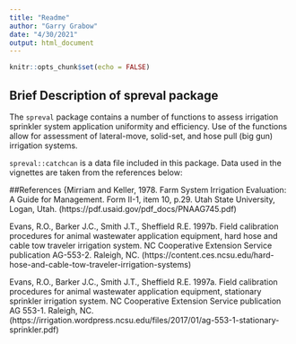 ```yaml
---
title: "Readme"
author: "Garry Grabow"
date: "4/30/2021"
output: html_document
---
```


```r
knitr::opts_chunk$set(echo = FALSE)
```


## Brief Description of spreval package
The `spreval` package contains a number of functions to assess irrigation sprinkler system application uniformity and efficiency.  Use of the functions allow for assessment of lateral-move, solid-set, and hose pull (big gun) irrigation systems.

`spreval::catchcan` is a data file included in this package. Data used in the vignettes are taken from the references below:

##References
{Mirriam and Keller, 1978. Farm System Irrigation Evaluation: A Guide for Management.
Form II-1, item 10, p.29.
Utah State University, Logan, Utah. (https://pdf.usaid.gov/pdf_docs/PNAAG745.pdf)

Evans, R.O., Barker J.C., Smith J.T., Sheffield R.E. 1997b.  Field calibration procedures for animal wastewater application equipment, hard hose and cable tow traveler irrigation system. NC Cooperative Extension Service publication  AG-553-2.  Raleigh, NC.
(https://content.ces.ncsu.edu/hard-hose-and-cable-tow-traveler-irrigation-systems)

Evans, R.O., Barker J.C., Smith J.T., Sheffield R.E. 1997a.  Field calibration procedures for animal wastewater application equipment, stationary sprinkler irrigation system. NC Cooperative Extension Service publication AG 553-1.  Raleigh, NC.
(https://irrigation.wordpress.ncsu.edu/files/2017/01/ag-553-1-stationary-sprinkler.pdf)


